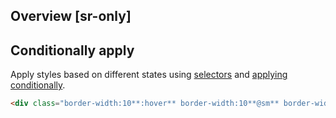 ## Overview [sr-only]
<Overview/>

## Conditionally apply
Apply styles based on different states using [selectors](/guide/state-selectors) and [applying conditionally](/guide/applying-conditionally).
```html
<div class="border-width:10**:hover** border-width:10**@sm** border-width:10**@dark** border-width:10**@print**">…</div>
```

